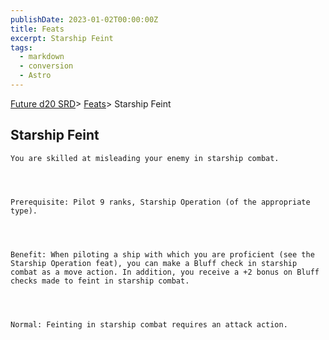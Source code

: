 ```yaml
---
publishDate: 2023-01-02T00:00:00Z
title: Feats
excerpt: Starship Feint
tags:
  - markdown
  - conversion
  - Astro
---
```







[Future d20 SRD](/#futureD20)> [Feats](future-d20-srd-feats-index)> Starship Feint
    




## Starship Feint
   



    You are skilled at misleading your enemy in starship combat.
   



    Prerequisite: Pilot 9 ranks, Starship Operation (of the appropriate type).
   



    Benefit: When piloting a ship with which you are proficient (see the Starship Operation feat), you can make a Bluff check in starship combat as a move action. In addition, you receive a +2 bonus on Bluff checks made to feint in starship combat.
   



    Normal: Feinting in starship combat requires an attack action.
   





